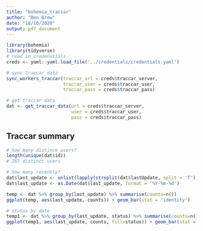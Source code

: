```yaml
---
title: "bohemia_traccar"
author: "Ben Brew"
date: "18/10/2020"
output: pdf_document
---
```


```r
library(bohemia)
library(tidyverse)
# read in credenstials 
creds <- yaml::yaml.load_file('../credentials/credentials.yaml')

# sync traccar data
sync_workers_traccar(traccar_url = creds$traccar_server,
                     traccar_user = creds$traccar_user,
                     traccar_pass = creds$traccar_pass)

# get traccar data 
dat <- get_traccar_data(url = creds$traccar_server,
                        user = creds$traccar_user,
                        pass = creds$traccar_pass)

```

## Traccar summary

```r
# how many distince users?
length(unique(dat$id))
# 265 distinct users

# how many recently?
dat$last_update <- unlist(lapply(strsplit(dat$lastUpdate, split = 'T'), function(x) x[1]))
dat$last_update <- as.Date(dat$last_update, format = '%Y-%m-%d')

temp <- dat %>% group_by(last_update) %>% summarise(counts=n())
ggplot(temp, aes(last_update, counts)) + geom_bar(stat = 'identity')

# status by date
temp1 <- dat %>% group_by(last_update, status) %>% summarise(counts=n())
ggplot(temp1, aes(last_update, counts, fill=status)) + geom_bar(stat = 'identity', position = 'dodge')

```
